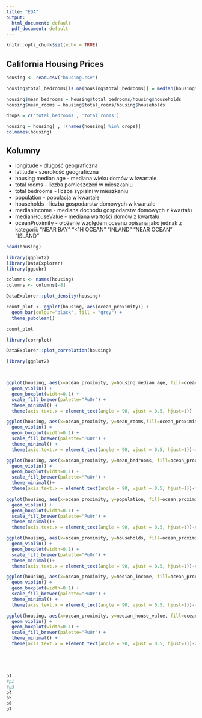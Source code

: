 ```yaml
---
title: "EDA"
output:
  html_document: default
  pdf_document: default
---
```


```r
knitr::opts_chunk$set(echo = TRUE)
```

## California Housing Prices

```r
housing <- read.csv("housing.csv")

housing$total_bedrooms[is.na(housing$total_bedrooms)] = median(housing$total_bedrooms , na.rm = TRUE)

housing$mean_bedrooms = housing$total_bedrooms/housing$households
housing$mean_rooms = housing$total_rooms/housing$households

drops = c('total_bedrooms', 'total_rooms')

housing = housing[ , !(names(housing) %in% drops)]
colnames(housing)
```
## Kolumny

* longitude - długość geograficzna 
* latitude - szerokość geograficzna 
* housing median age - mediana wieku domów w kwartale
* total rooms - liczba pomieszczeń w mieszkaniu
* total bedrooms - liczba sypialni w mieszkaniu
* population - populacja w kwartale
* households - liczba gospodarstw domowych w kwartale
* medianIncome - mediana dochodu gospodarstw domowych z kwartału 
* medianHouseValue - mediana wartości domów z kwartału
* oceanProximity - ołożenie względem oceanu opisana jako jednak z kategorii: "NEAR BAY" "<1H OCEAN" "INLAND" "NEAR OCEAN" "ISLAND"  

```r
head(housing)
```

```r
library(ggplot2)
library(DataExplorer)
library(ggpubr)

columns <- names(housing)
columns <- columns[-8]

DataExplorer::plot_density(housing)

count_plot <- ggplot(housing, aes(ocean_proximity)) +
  geom_bar(colour="black", fill = "grey") +
  theme_pubclean()

count_plot

```


```r
library(corrplot)

DataExplorer::plot_correlation(housing)

```
```r
library(ggplot2)



ggplot(housing, aes(x=ocean_proximity, y=housing_median_age, fill=ocean_proximity))  +
  geom_violin() + 
  geom_boxplot(width=0.1) +
  scale_fill_brewer(palette="PuOr") + 
  theme_minimal() +
  theme(axis.text.x = element_text(angle = 90, vjust = 0.5, hjust=1)) ->p1

ggplot(housing, aes(x=ocean_proximity, y=mean_rooms,fill=ocean_proximity)) + 
  geom_violin() + 
  geom_boxplot(width=0.1) +
  scale_fill_brewer(palette="PuOr") + 
  theme_minimal() +
  theme(axis.text.x = element_text(angle = 90, vjust = 0.5, hjust=1))->p2

ggplot(housing, aes(x=ocean_proximity, y=mean_bedrooms, fill=ocean_proximity)) + 
  geom_violin() + 
  geom_boxplot(width=0.1) +
  scale_fill_brewer(palette="PuOr") + 
  theme_minimal()+
  theme(axis.text.x = element_text(angle = 90, vjust = 0.5, hjust=1))->p3

ggplot(housing, aes(x=ocean_proximity, y=population, fill=ocean_proximity)) + 
  geom_violin() + 
  geom_boxplot(width=0.1) +
  scale_fill_brewer(palette="PuOr") + 
  theme_minimal()+
  theme(axis.text.x = element_text(angle = 90, vjust = 0.5, hjust=1))->p4

ggplot(housing, aes(x=ocean_proximity, y=households, fill=ocean_proximity)) + 
  geom_violin() + 
  geom_boxplot(width=0.1) +
  scale_fill_brewer(palette="PuOr") + 
  theme_minimal()+
  theme(axis.text.x = element_text(angle = 90, vjust = 0.5, hjust=1))->p5

ggplot(housing, aes(x=ocean_proximity, y=median_income, fill=ocean_proximity)) + 
  geom_violin() + 
  geom_boxplot(width=0.1) +
  scale_fill_brewer(palette="PuOr") + 
  theme_minimal() +
  theme(axis.text.x = element_text(angle = 90, vjust = 0.5, hjust=1))->p6

ggplot(housing, aes(x=ocean_proximity, y=median_house_value, fill=ocean_proximity)) + 
  geom_violin() + 
  geom_boxplot(width=0.1) +
  scale_fill_brewer(palette="PuOr") + 
  theme_minimal() +
  theme(axis.text.x = element_text(angle = 90, vjust = 0.5, hjust=1))->p7





p1
#p2
#p3
p4
p5
p6
p7

```